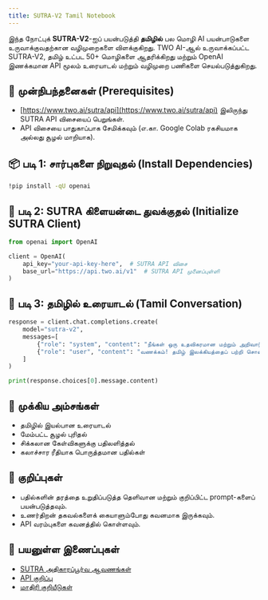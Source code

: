 ```yaml
---
title: SUTRA-V2 Tamil Notebook
---
```


இந்த நோட்புக் **SUTRA-V2**-ஐப் பயன்படுத்தி **தமிழில்** பல மொழி AI பயன்பாடுகளை உருவாக்குவதற்கான வழிமுறைகளை விளக்குகிறது. TWO AI-ஆல் உருவாக்கப்பட்ட SUTRA-V2, தமிழ் உட்பட 50+ மொழிகளை ஆதரிக்கிறது மற்றும் OpenAI இணக்கமான API மூலம் உரையாடல் மற்றும் வழிமுறை பணிகளை செயல்படுத்துகிறது.

## 🔧 முன்நிபந்தனைகள் (Prerequisites)
- [https://www.two.ai/sutra/api](https://www.two.ai/sutra/api) இலிருந்து SUTRA API விசையைப் பெறுங்கள்.
- API விசையை பாதுகாப்பாக சேமிக்கவும் (எ.கா. Google Colab ரகசியமாக அல்லது சூழல் மாறியாக).

## 📦 படி 1: சார்புகளை நிறுவுதல் (Install Dependencies)
```bash
!pip install -qU openai
```

## 🔐 படி 2: SUTRA கிளையன்டை துவக்குதல் (Initialize SUTRA Client)
```python
from openai import OpenAI

client = OpenAI(
    api_key="your-api-key-here",  # SUTRA API விசை
    base_url="https://api.two.ai/v1"  # SUTRA API முனைப்புள்ளி
)
```

## 💬 படி 3: தமிழில் உரையாடல் (Tamil Conversation)
```python
response = client.chat.completions.create(
    model="sutra-v2",
    messages=[
        {"role": "system", "content": "நீங்கள் ஒரு உதவிகரமான மற்றும் அறிவார்ந்த உதவியாளர்."},
        {"role": "user", "content": "வணக்கம்! தமிழ் இலக்கியத்தைப் பற்றி சொல்லுங்கள்."}
    ]
)

print(response.choices[0].message.content)
```

## 🌟 முக்கிய அம்சங்கள்
- தமிழில் இயல்பான உரையாடல்
- மேம்பட்ட சூழல் புரிதல்
- சிக்கலான கேள்விகளுக்கு பதிலளித்தல்
- கலாச்சார ரீதியாக பொருத்தமான பதில்கள்

## 📝 குறிப்புகள்
- பதில்களின் தரத்தை உறுதிப்படுத்த தெளிவான மற்றும் குறிப்பிட்ட prompt-களைப் பயன்படுத்தவும்.
- உணர்திறன் தகவல்களைக் கையாளும்போது கவனமாக இருக்கவும்.
- API வரம்புகளை கவனத்தில் கொள்ளவும்.

## 🔗 பயனுள்ள இணைப்புகள்
- [SUTRA அதிகாரப்பூர்வ ஆவணங்கள்](https://docs.two.ai)
- [API குறிப்பு](https://docs.two.ai/reference)
- [மாதிரி குறியீடுகள்](https://github.com/sutra-dev/sutra-cookbook)
